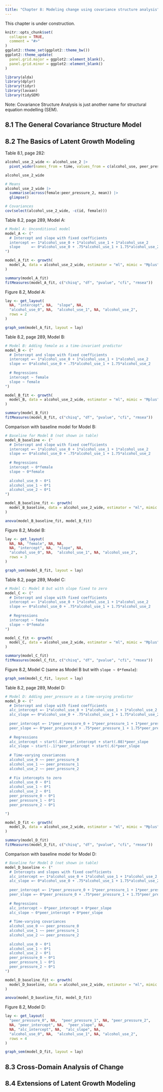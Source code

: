 ```yaml
---
title: "Chapter 8: Modeling change using covariance structure analysis"
---
```


::: {.alert .alert-warning}
This chapter is under construction.
:::

```r
knitr::opts_chunk$set(
  collapse = TRUE,
  comment = "#>"
)
ggplot2::theme_set(ggplot2::theme_bw())
ggplot2::theme_update(
  panel.grid.major = ggplot2::element_blank(),
  panel.grid.minor = ggplot2::element_blank()
)
```

```r
library(alda)
library(dplyr)
library(tidyr)
library(lavaan)
library(tidySEM)
```

Note: Covariance Structure Analysis is just another name for structural equation modelling (SEM).

## 8.1 The General Covariance Structure Model

## 8.2 The Basics of Latent Growth Modeling

Table 8.1, page 282:

```r
alcohol_use_2_wide <- alcohol_use_2 |>
  pivot_wider(names_from = time, values_from = c(alcohol_use, peer_pressure))

alcohol_use_2_wide

# Means
alcohol_use_2_wide |>
  summarise(across(female:peer_pressure_2, mean)) |>
  glimpse()

# Covariances
cov(select(alcohol_use_2_wide, -c(id, female)))
```

Table 8.2, page 289, Model A:

```r
# Model A: Unconditional model
model_A <- ("
  # Intercept and slope with fixed coefficients
  intercept =~ 1*alcohol_use_0 + 1*alcohol_use_1 + 1*alcohol_use_2
  slope     =~ 0*alcohol_use_0 + .75*alcohol_use_1 + 1.75*alcohol_use_2
")

model_A_fit <- growth(
  model_A, data = alcohol_use_2_wide, estimator = "ml", mimic = "Mplus"
)

summary(model_A_fit)
fitMeasures(model_A_fit, c("chisq", "df", "pvalue", "cfi", "rmsea"))
```

Figure 8.2, Model A:

```r
lay <- get_layout(
  NA, "intercept", NA,  "slope", NA,
  "alcohol_use_0", NA,  "alcohol_use_1", NA, "alcohol_use_2",
  rows = 2
)

graph_sem(model_A_fit, layout = lay)
```

Table 8.2, page 289, Model B:

```r
# Model B: Adding female as a time-invariant predictor
model_B <- ("
  # Intercept and slope with fixed coefficients
  intercept =~ 1*alcohol_use_0 + 1*alcohol_use_1 + 1*alcohol_use_2
  slope =~ 0*alcohol_use_0 + .75*alcohol_use_1 + 1.75*alcohol_use_2
  
  # Regressions
  intercept ~ female
  slope ~ female
")

model_B_fit <- growth(
  model_B, data = alcohol_use_2_wide, estimator = "ml", mimic = "Mplus"
)

summary(model_B_fit)
fitMeasures(model_B_fit, c("chisq", "df", "pvalue", "cfi", "rmsea"))
```

Comparison with baseline model for Model B:

```r
# Baseline for Model B (not shown in table)
model_B_baseline <- ("
  # Intercept and slope with fixed coefficients
  intercept =~ 1*alcohol_use_0 + 1*alcohol_use_1 + 1*alcohol_use_2
  slope =~ 0*alcohol_use_0 + .75*alcohol_use_1 + 1.75*alcohol_use_2
  
  # Regressions
  intercept ~ 0*female
  slope ~ 0*female
  
  alcohol_use_0 ~ 0*1
  alcohol_use_1 ~ 0*1
  alcohol_use_2 ~ 0*1
")

model_B_baseline_fit <- growth(
  model_B_baseline, data = alcohol_use_2_wide, estimator = "ml", mimic = "Mplus"
)

anova(model_B_baseline_fit, model_B_fit)
```

Figure 8.2, Model B:

```r
lay <- get_layout(
  NA, NA, "female", NA, NA,
  NA, "intercept", NA,  "slope", NA,
  "alcohol_use_0", NA,  "alcohol_use_1", NA, "alcohol_use_2",
  rows = 3
)

graph_sem(model_B_fit, layout = lay)
```

Table 8.2, page 289, Model C:

```r
# Model C: Model B but with slope fixed to zero
model_C <- ("
  # Intercept and slope with fixed coefficients
  intercept =~ 1*alcohol_use_0 + 1*alcohol_use_1 + 1*alcohol_use_2
  slope =~ 0*alcohol_use_0 + .75*alcohol_use_1 + 1.75*alcohol_use_2
  
  # Regressions
  intercept ~ female
  slope ~ 0*female
")

model_C_fit <- growth(
  model_C, data = alcohol_use_2_wide, estimator = "ml", mimic = "Mplus"
)

summary(model_C_fit)
fitMeasures(model_C_fit, c("chisq", "df", "pvalue", "cfi", "rmsea"))
```

Figure 8.2, Model C (same as Model B but with `slope ~ 0*female`):

```r
graph_sem(model_C_fit, layout = lay)
```

Table 8.2, page 289, Model D:

```r
# Model D: Adding peer_pressure as a time-varying predictor
model_D <- ("
  # Intercept and slope with fixed coefficients
  alc_intercept =~ 1*alcohol_use_0 + 1*alcohol_use_1 + 1*alcohol_use_2
  alc_slope =~ 0*alcohol_use_0 + .75*alcohol_use_1 + 1.75*alcohol_use_2
  
  peer_intercept =~ 1*peer_pressure_0 + 1*peer_pressure_1 + 1*peer_pressure_2
  peer_slope =~ 0*peer_pressure_0 + .75*peer_pressure_1 + 1.75*peer_pressure_2
  
  # Regressions
  alc_intercept ~ start(.8)*peer_intercept + start(.08)*peer_slope
  alc_slope ~ start(-.1)*peer_intercept + start(.6)*peer_slope
  
  # Time-varying covariances
  alcohol_use_0 ~~ peer_pressure_0
  alcohol_use_1 ~~ peer_pressure_1
  alcohol_use_2 ~~ peer_pressure_2
  
  # Fix intercepts to zero
  alcohol_use_0 ~ 0*1
  alcohol_use_1 ~ 0*1
  alcohol_use_2 ~ 0*1
  peer_pressure_0 ~ 0*1
  peer_pressure_1 ~ 0*1
  peer_pressure_2 ~ 0*1

")

model_D_fit <- growth(
  model_D, data = alcohol_use_2_wide, estimator = "ml", mimic = "Mplus"
)

summary(model_D_fit)
fitMeasures(model_D_fit, c("chisq", "df", "pvalue", "cfi", "rmsea"))
```

Comparison with baseline model for Model D:

```r
# Baseline for Model D (not shown in table)
model_D_baseline <- ("
  # Intercepts and slopes with fixed coefficients
  alc_intercept =~ 1*alcohol_use_0 + 1*alcohol_use_1 + 1*alcohol_use_2
  alc_slope =~ 0*alcohol_use_0 + .75*alcohol_use_1 + 1.75*alcohol_use_2
  
  peer_intercept =~ 1*peer_pressure_0 + 1*peer_pressure_1 + 1*peer_pressure_2
  peer_slope =~ 0*peer_pressure_0 + .75*peer_pressure_1 + 1.75*peer_pressure_2
  
  # Regressions
  alc_intercept ~ 0*peer_intercept + 0*peer_slope
  alc_slope ~ 0*peer_intercept + 0*peer_slope
  
  # Time-varying covariances
  alcohol_use_0 ~~ peer_pressure_0
  alcohol_use_1 ~~ peer_pressure_1
  alcohol_use_2 ~~ peer_pressure_2
  
  alcohol_use_0 ~ 0*1
  alcohol_use_1 ~ 0*1
  alcohol_use_2 ~ 0*1
  peer_pressure_0 ~ 0*1
  peer_pressure_1 ~ 0*1
  peer_pressure_2 ~ 0*1
")

model_D_baseline_fit <- growth(
  model_D_baseline, data = alcohol_use_2_wide, estimator = "ml", mimic = "Mplus"
)

anova(model_D_baseline_fit, model_D_fit)
```

Figure 8.2, Model D:

```r
lay <- get_layout(
  "peer_pressure_0", NA,  "peer_pressure_1", NA, "peer_pressure_2",
  NA, "peer_intercept", NA,  "peer_slope", NA,
  NA, "alc_intercept", NA,  "alc_slope", NA,
  "alcohol_use_0", NA,  "alcohol_use_1", NA, "alcohol_use_2",
  rows = 4
)

graph_sem(model_D_fit, layout = lay)
```

## 8.3 Cross-Domain Analysis of Change

## 8.4 Extensions of Latent Growth Modeling
